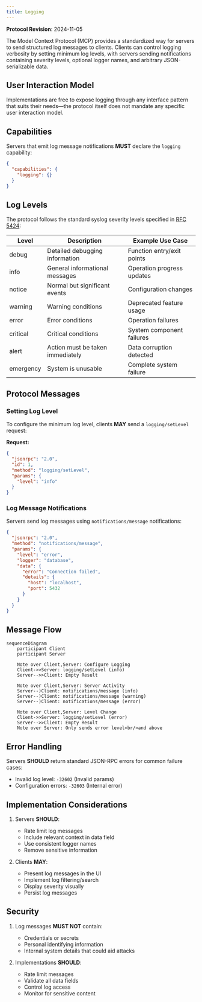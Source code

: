 ```yaml
---
title: Logging
---
```


<div id="enable-section-numbers" />

<Info>**Protocol Revision**: 2024-11-05</Info>

The Model Context Protocol (MCP) provides a standardized way for servers to send
structured log messages to clients. Clients can control logging verbosity by setting
minimum log levels, with servers sending notifications containing severity levels,
optional logger names, and arbitrary JSON-serializable data.

## User Interaction Model

Implementations are free to expose logging through any interface pattern that suits their
needs&mdash;the protocol itself does not mandate any specific user interaction model.

## Capabilities

Servers that emit log message notifications **MUST** declare the `logging` capability:

```json
{
  "capabilities": {
    "logging": {}
  }
}
```

## Log Levels

The protocol follows the standard syslog severity levels specified in
[RFC 5424](https://datatracker.ietf.org/doc/html/rfc5424#section-6.2.1):

| Level     | Description                      | Example Use Case           |
| --------- | -------------------------------- | -------------------------- |
| debug     | Detailed debugging information   | Function entry/exit points |
| info      | General informational messages   | Operation progress updates |
| notice    | Normal but significant events    | Configuration changes      |
| warning   | Warning conditions               | Deprecated feature usage   |
| error     | Error conditions                 | Operation failures         |
| critical  | Critical conditions              | System component failures  |
| alert     | Action must be taken immediately | Data corruption detected   |
| emergency | System is unusable               | Complete system failure    |

## Protocol Messages

### Setting Log Level

To configure the minimum log level, clients **MAY** send a `logging/setLevel` request:

**Request:**

```json
{
  "jsonrpc": "2.0",
  "id": 1,
  "method": "logging/setLevel",
  "params": {
    "level": "info"
  }
}
```

### Log Message Notifications

Servers send log messages using `notifications/message` notifications:

```json
{
  "jsonrpc": "2.0",
  "method": "notifications/message",
  "params": {
    "level": "error",
    "logger": "database",
    "data": {
      "error": "Connection failed",
      "details": {
        "host": "localhost",
        "port": 5432
      }
    }
  }
}
```

## Message Flow

```mermaid
sequenceDiagram
    participant Client
    participant Server

    Note over Client,Server: Configure Logging
    Client->>Server: logging/setLevel (info)
    Server-->>Client: Empty Result

    Note over Client,Server: Server Activity
    Server--)Client: notifications/message (info)
    Server--)Client: notifications/message (warning)
    Server--)Client: notifications/message (error)

    Note over Client,Server: Level Change
    Client->>Server: logging/setLevel (error)
    Server-->>Client: Empty Result
    Note over Server: Only sends error level<br/>and above
```

## Error Handling

Servers **SHOULD** return standard JSON-RPC errors for common failure cases:

- Invalid log level: `-32602` (Invalid params)
- Configuration errors: `-32603` (Internal error)

## Implementation Considerations

1. Servers **SHOULD**:

   - Rate limit log messages
   - Include relevant context in data field
   - Use consistent logger names
   - Remove sensitive information

2. Clients **MAY**:
   - Present log messages in the UI
   - Implement log filtering/search
   - Display severity visually
   - Persist log messages

## Security

1. Log messages **MUST NOT** contain:

   - Credentials or secrets
   - Personal identifying information
   - Internal system details that could aid attacks

2. Implementations **SHOULD**:
   - Rate limit messages
   - Validate all data fields
   - Control log access
   - Monitor for sensitive content
